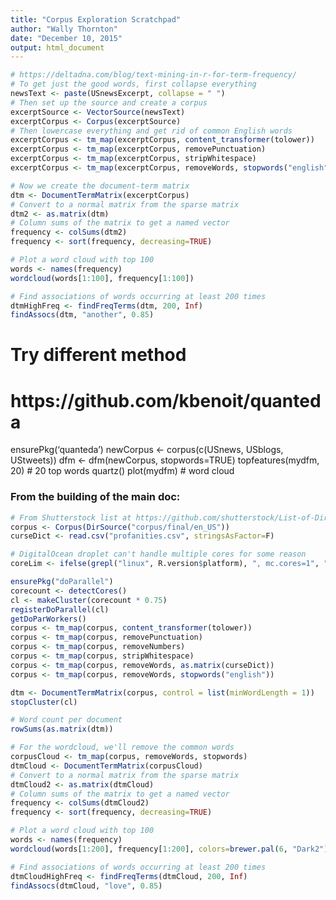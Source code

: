 ```yaml
---
title: "Corpus Exploration Scratchpad"
author: "Wally Thornton"
date: "December 10, 2015"
output: html_document
---
```


```r
# https://deltadna.com/blog/text-mining-in-r-for-term-frequency/
# To get just the good words, first collapse everything
newsText <- paste(USnewsExcerpt, collapse = " ")
# Then set up the source and create a corpus
excerptSource <- VectorSource(newsText)
excerptCorpus <- Corpus(excerptSource)
# Then lowercase everything and get rid of common English words
excerptCorpus <- tm_map(excerptCorpus, content_transformer(tolower))
excerptCorpus <- tm_map(excerptCorpus, removePunctuation)
excerptCorpus <- tm_map(excerptCorpus, stripWhitespace)
excerptCorpus <- tm_map(excerptCorpus, removeWords, stopwords("english"))

# Now we create the document-term matrix
dtm <- DocumentTermMatrix(excerptCorpus)
# Convert to a normal matrix from the sparse matrix
dtm2 <- as.matrix(dtm)
# Column sums of the matrix to get a named vector
frequency <- colSums(dtm2)
frequency <- sort(frequency, decreasing=TRUE)

# Plot a word cloud with top 100
words <- names(frequency)
wordcloud(words[1:100], frequency[1:100])

# Find associations of words occurring at least 200 times
dtmHighFreq <- findFreqTerms(dtm, 200, Inf)
findAssocs(dtm, "another", 0.85)
```


# Try different method
# https://github.com/kbenoit/quanteda
ensurePkg('quanteda')
newCorpus <- corpus(c(USnews, USblogs, UStweets))
dfm <- dfm(newCorpus, stopwords=TRUE)
topfeatures(mydfm, 20)  # 20 top words
quartz()
plot(mydfm) # word cloud


### From the building of the main doc:
```r
# From Shutterstock list at https://github.com/shutterstock/List-of-Dirty-Naughty-Obscene-and-Otherwise-Bad-Words
corpus <- Corpus(DirSource("corpus/final/en_US"))
curseDict <- read.csv("profanities.csv", stringsAsFactor=F)

# DigitalOcean droplet can't handle multiple cores for some reason
coreLim <- ifelse(grepl("linux", R.version$platform), ", mc.cores=1", "")

ensurePkg("doParallel")
corecount <- detectCores()
cl <- makeCluster(corecount * 0.75)
registerDoParallel(cl)
getDoParWorkers()
corpus <- tm_map(corpus, content_transformer(tolower))
corpus <- tm_map(corpus, removePunctuation)
corpus <- tm_map(corpus, removeNumbers)
corpus <- tm_map(corpus, stripWhitespace)
corpus <- tm_map(corpus, removeWords, as.matrix(curseDict))
corpus <- tm_map(corpus, removeWords, stopwords("english"))

dtm <- DocumentTermMatrix(corpus, control = list(minWordLength = 1))
stopCluster(cl)

# Word count per document
rowSums(as.matrix(dtm))

```

```r
# For the wordcloud, we'll remove the common words
corpusCloud <- tm_map(corpus, removeWords, stopwords)
dtmCloud <- DocumentTermMatrix(corpusCloud)
# Convert to a normal matrix from the sparse matrix
dtmCloud2 <- as.matrix(dtmCloud)
# Column sums of the matrix to get a named vector
frequency <- colSums(dtmCloud2)
frequency <- sort(frequency, decreasing=TRUE)

# Plot a word cloud with top 100
words <- names(frequency)
wordcloud(words[1:200], frequency[1:200], colors=brewer.pal(6, "Dark2"))

# Find associations of words occurring at least 200 times
dtmCloudHighFreq <- findFreqTerms(dtmCloud, 200, Inf)
findAssocs(dtmCloud, "love", 0.85)
```